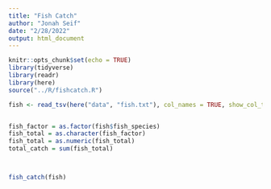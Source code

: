 ```yaml
---
title: "Fish Catch"
author: "Jonah Seif"
date: "2/28/2022"
output: html_document
---
```


```r
knitr::opts_chunk$set(echo = TRUE)
library(tidyverse)
library(readr)
library(here)
source("../R/fishcatch.R")
```

```r
fish <- read_tsv(here("data", "fish.txt"), col_names = TRUE, show_col_types = FALSE) %>% transmute(fish_species = x)


fish_factor = as.factor(fish$fish_species)
fish_total = as.character(fish_factor)
fish_total = as.numeric(fish_total)
total_catch = sum(fish_total)



fish_catch(fish)
```


